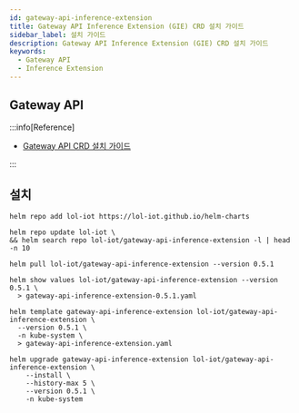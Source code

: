 ```yaml
---
id: gateway-api-inference-extension
title: Gateway API Inference Extension (GIE) CRD 설치 가이드
sidebar_label: 설치 가이드
description: Gateway API Inference Extension (GIE) CRD 설치 가이드
keywords:
  - Gateway API
  - Inference Extension
---
```


## Gateway API

:::info[Reference]

- [Gateway API CRD 설치 가이드](/docs/mlops/kubernetes/network/gateway-api/gateway-api.mdx)

:::

## 설치

```shell
helm repo add lol-iot https://lol-iot.github.io/helm-charts
```

```shell
helm repo update lol-iot \
&& helm search repo lol-iot/gateway-api-inference-extension -l | head -n 10
```

```shell
helm pull lol-iot/gateway-api-inference-extension --version 0.5.1
```

```shell
helm show values lol-iot/gateway-api-inference-extension --version 0.5.1 \
  > gateway-api-inference-extension-0.5.1.yaml
```

```shell
helm template gateway-api-inference-extension lol-iot/gateway-api-inference-extension \
  --version 0.5.1 \
  -n kube-system \
  > gateway-api-inference-extension.yaml
```

```shell
helm upgrade gateway-api-inference-extension lol-iot/gateway-api-inference-extension \
    --install \
    --history-max 5 \
    --version 0.5.1 \
    -n kube-system
```
